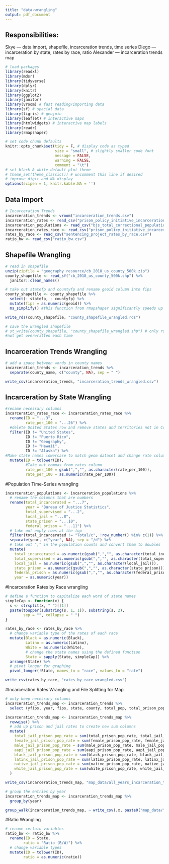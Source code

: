 ```yaml
---
title: "data-wrangling"
output: pdf_document
---
```

## Responsibilities:
Skye — data import, shapefile, incarceration trends, time series
Diego — incarceration by state, rates by race, ratio
Alexander — incarceration trends map

```r
# load packages
library(readxl)
library(mdsr)
library(tidyverse)
library(dplyr)
library(knitr)
library(ggplot2)
library(janitor)
library(vroom) # fast reading/importing data
library(sf) # spacial data
library(tigris) # geojoin
library(leaflet) # interactive maps
library(htmlwidgets) # interactive map labels
library(readr)
library(rmapshaper)

# set code chunk defaults
knitr::opts_chunk$set(tidy = F, # display code as typed
                      size = "small", # slightly smaller code font
                      message = FALSE,
                      warning = FALSE,
                      comment = "\t") 
# set black & white default plot theme 
# theme_set(theme_classic()) # uncomment this line if desired
# improve digit and NA display 
options(scipen = 1, knitr.kable.NA = '')
```

## Data Import
```r
# Incarceration Trends
incarceration_trends <- vroom("incarceration_trends.csv")
incarceration_rates <- read_csv("prison_policy_initiative_incarceration_by_race.csv")
incarceration_populations <- read_csv("bjs_total_correctional_population_counts_by_status_TM 5_26_21.csv")
incarceration_rates_race <- read_csv("prison_policy_initiative_incarceration_by_race.csv") # data from 2010
rates_by_race <- read_csv("sentencing_project_rates_by_race.csv")
ratio_bw <- read_csv("ratio_bw.csv")
```

## Shapefile Wrangling
```r
# read in shapefile
unzip(zipfile = "geography resource/cb_2018_us_county_500k.zip")
county_shapefile <- read_sf("cb_2018_us_county_500k.shp") %>%
  janitor::clean_names() 

# take out statefp and countyfp and rename geoid column into fips
county_shapefile <- county_shapefile %>%
  select(- statefp, - countyfp) %>%
  mutate(fips = as.numeric(geoid)) %>%
  ms_simplify() #this function from rmapshaper significantly speeds up the map by making the county polygons less complicated

write_rds(county_shapefile, "county_shapefile_wrangled.rds")

# save the wrangled shapefile
# st_write(county_shapefile, "county_shapefile_wrangled.shp") # only run once, so the file does
#not get overwritten each time
```

## Incarceration Trends Wrangling
```r
# add a space between words in county names
incarceration_trends <- incarceration_trends %>%
  separate(county_name, c("county", NA), sep = " ")

write_csv(incarceration_trends, "incarceration_trends_wrangled.csv")
```

## Incarceration by State Wrangling
```r
#rename necessary columns
incarceration_rates_race <- incarceration_rates_race %>% 
  rename(ID = "...3",
         rate_per_100 = "...26") %>% 
  #delete United States row and remove states and territories not in Continental United States
  filter(ID != "United States", 
         ID != "Puerto Rico", 
         ID != "Geography", 
         ID != "Hawaii", 
         ID != "Alaska") %>%
#Make state names lowercase to match geom dataset and change rate column to numeric
  mutate(ID = tolower(ID),
         #Take out commas from rates column
         rate_per_100 = gsub(",","", as.character(rate_per_100)),
         rate_per_100 = as.numeric(rate_per_100))
```

#Population Time-Series wrangling
```r
incarceration_populations <- incarceration_populations %>% 
  # rename the columns that are numbers
  rename(total_incarcerated = "...7",
         year = "Bureau of Justice Statistics",
         total_supervised = "...2",
         local_jail = "...8",
         state_prison = "...10",
         federal_prison = "...11") %>%
  # take out empty rows at the top
  filter(total_incarcerated != "Total/c", !row_number() %in% c(1)) %>%
  separate(year, c("year", NA), sep = "/d") %>%
  # take out "," in the population counts and convert them to doubles
  mutate(
    total_incarcerated = as.numeric(gsub(",","", as.character(total_incarcerated))),
    total_supervised = as.numeric(gsub(",","", as.character(total_supervised))),
    local_jail = as.numeric(gsub(",","", as.character(local_jail))),
    state_prison = as.numeric(gsub(",","", as.character(state_prison))),
    federal_prison = as.numeric(gsub(",","", as.character(federal_prison))),
    year = as.numeric(year))
```

#Incarceration Rates by Race wrangling
```r
# define a function to capitalize each word of state names
simpleCap <- function(x) {
  s <- strsplit(x, " ")[[1]]
  paste(toupper(substring(s, 1, 1)), substring(s, 2),
        sep = "", collapse = " ")
}

rates_by_race <- rates_by_race %>% 
  # change variable type of the rates of each race
  mutate(Black = as.numeric(Black),
         Latino = as.numeric(Latino),
         White = as.numeric(White),
         # change the state names using the defined function
         State = sapply(State, simpleCap)) %>%
  arrange(State) %>%
  # pivot longer for graphing
  pivot_longer(!State, names_to = "race", values_to = "rate")

write_csv(rates_by_race, "rates_by_race_wrangled.csv")
```

#Incarceration Rates Wrangling and File Splitting for Map
```r
# only keep necessary columns
incarceration_trends_map <- incarceration_trends %>% 
  select (yfips, year, fips, state, county, total_pop, total_prison_pop_rate, female_prison_pop_rate, male_prison_pop_rate, aapi_prison_pop_rate, black_prison_pop_rate, latinx_prison_pop_rate, native_prison_pop_rate, white_prison_pop_rate, total_jail_pop_rate, female_jail_pop_rate, male_jail_pop_rate, aapi_jail_pop_rate, black_jail_pop_rate, latinx_jail_pop_rate, native_jail_pop_rate, white_jail_pop_rate)

incarceration_trends_map <- incarceration_trends_map %>% 
  rowwise() %>%
  # add up prison and jail rates to create new sum columns
  mutate(
    total_jail_prison_pop_rate = sum(total_prison_pop_rate, total_jail_pop_rate, na.rm = TRUE),
    female_jail_prison_pop_rate = sum(female_prison_pop_rate, female_jail_pop_rate,na.rm = TRUE),
    male_jail_prison_pop_rate = sum(male_prison_pop_rate, male_jail_pop_rate, na.rm = TRUE),
    aapi_jail_prison_pop_rate = sum(aapi_prison_pop_rate, aapi_jail_pop_rate, na.rm = TRUE),
    black_jail_prison_pop_rate = sum(black_prison_pop_rate, black_jail_pop_rate, na.rm = TRUE),
    latinx_jail_prison_pop_rate = sum(latinx_prison_pop_rate, latinx_jail_pop_rate, na.rm = TRUE),
    native_jail_prison_pop_rate = sum(native_prison_pop_rate, native_jail_pop_rate, na.rm = TRUE),
    white_jail_prison_pop_rate = sum(white_prison_pop_rate, white_jail_pop_rate, na.rm = TRUE)
  )

write_csv(incarceration_trends_map, "map_data/all_years_incarceration_trends_map.csv")

# group the entries by year
incarceration_trends_map <- incarceration_trends_map %>% 
  group_by(year)

group_walk(incarceration_trends_map, ~ write_csv(.x, paste0("map_data/",.y$year, "_incarceration_trends_map.csv")))

```

#Ratio Wrangling
```r
# rename certain variables
ratio_bw <- ratio_bw %>% 
  rename(ID = State,
        ratio = "Ratio (B/W)") %>%
  # change variable types
  mutate(ID = tolower(ID),
        ratio = as.numeric(ratio))
```

